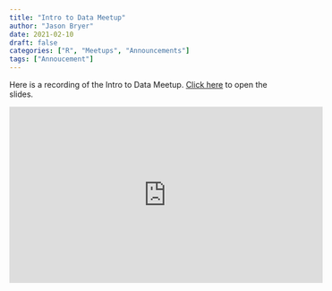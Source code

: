 ```yaml
---
title: "Intro to Data Meetup"
author: "Jason Bryer"
date: 2021-02-10
draft: false
categories: ["R", "Meetups", "Announcements"]
tags: ["Annoucement"]
---
```


Here is a recording of the Intro to Data Meetup. [Click here](/slides/02-Summarizing_Data.html#1) to open the slides.

<iframe width="560" height="315" src="https://www.youtube.com/embed/pQp5iAMVqTs" frameborder="0" allow="accelerometer; autoplay; clipboard-write; encrypted-media; gyroscope; picture-in-picture" allowfullscreen></iframe>

<!-- iframe src="/slides/00-Intro_to_Course.html#1" width="1024px" height="768px"  frameborder="0" allowfullscreen>
</iframe  -->
